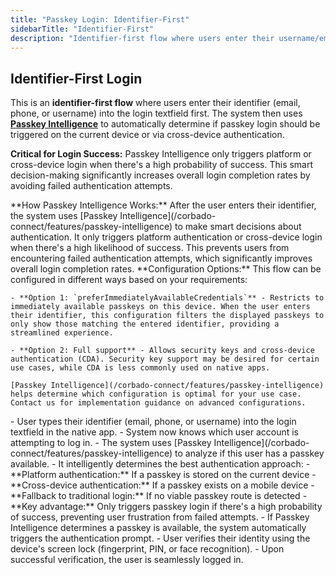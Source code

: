 ```yaml
---
title: "Passkey Login: Identifier-First"
sidebarTitle: "Identifier-First"
description: "Identifier-first flow where users enter their username/email and the system uses Passkey Intelligence to automatically determine the optimal authentication method."
---
```



## Identifier-First Login

This is an **identifier-first flow** where users enter their identifier (email, phone, or username) into the login textfield first. The system then uses **[Passkey Intelligence](/corbado-connect/features/passkey-intelligence)** to automatically determine if passkey login should be triggered on the current device or via cross-device authentication.

**Critical for Login Success:** Passkey Intelligence only triggers platform or cross-device login when there's a high probability of success. This smart decision-making significantly increases overall login completion rates by avoiding failed authentication attempts.

<Info>
    **How Passkey Intelligence Works:** After the user enters their identifier, the system uses [Passkey Intelligence](/corbado-connect/features/passkey-intelligence) to make smart decisions about authentication. It only triggers platform authentication or cross-device login when there's a high likelihood of success. This prevents users from encountering failed authentication attempts, which significantly improves overall login completion rates.
</Info>

<Info>
    **Configuration Options:** This flow can be configured in different ways based on your requirements:
    
    - **Option 1: `preferImmediatelyAvailableCredentials`** - Restricts to immediately available passkeys on this device. When the user enters their identifier, this configuration filters the displayed passkeys to only show those matching the entered identifier, providing a streamlined experience.
    
    - **Option 2: Full support** - Allows security keys and cross-device authentication (CDA). Security key support may be desired for certain use cases, while CDA is less commonly used on native apps.
    
    [Passkey Intelligence](/corbado-connect/features/passkey-intelligence) helps determine which configuration is optimal for your use case. Contact us for implementation guidance on advanced configurations.
</Info>

<Tabs>
<Tab title="iOS">
    <ToolingFrame 
        imageURL="/images/authentication-flow/native-app/textfield-passkey-ios-native.png"
        caption="Native: iOS identifier-first login flow"
        imageName="textfield-passkey-ios-native.png"
    />
</Tab>

  <Tab title="Android">
    <ToolingFrame 
        imageURL="/images/authentication-flow/native-app/textfield-passkey-android-native.png"
        caption="Native: Android identifier-first login flow"
        imageName="textfield-passkey-android-native.png"
    />
  </Tab>
</Tabs>

<Steps>
    <Step title="User enters identifier">
        - User types their identifier (email, phone, or username) into the login textfield in the native app.
        - System now knows which user account is attempting to log in.
    </Step>
    <Step title="Passkey Intelligence determines authentication method">
        - The system uses [Passkey Intelligence](/corbado-connect/features/passkey-intelligence) to analyze if this user has a passkey available.
        - It intelligently determines the best authentication approach:
          - **Platform authentication:** If a passkey is stored on the current device
          - **Cross-device authentication:** If a passkey exists on a mobile device
          - **Fallback to traditional login:** If no viable passkey route is detected
        - **Key advantage:** Only triggers passkey login if there's a high probability of success, preventing user frustration from failed attempts.
    </Step>
    <Step title="OS-native passkey prompt appears">
        - If Passkey Intelligence determines a passkey is available, the system automatically triggers the authentication prompt.
    </Step>
    <Step title="Biometric authentication prompt appears">
        - User verifies their identity using the device's screen lock (fingerprint, PIN, or face recognition).  
        - Upon successful verification, the user is seamlessly logged in.
    </Step>

</Steps>
